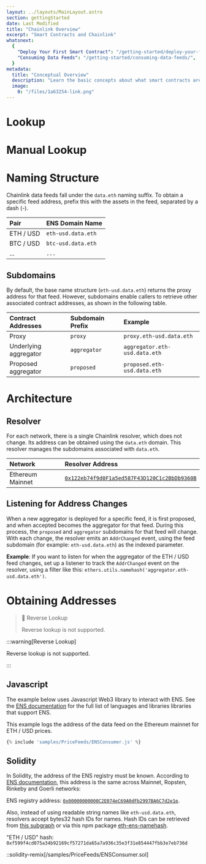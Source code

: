 ```yaml
---
layout: ../layouts/MainLayout.astro
section: gettingStarted
date: Last Modified
title: "Chainlink Overview"
excerpt: "Smart Contracts and Chainlink"
whatsnext:
  {
    "Deploy Your First Smart Contract": "/getting-started/deploy-your-first-contract/",
    "Consuming Data Feeds": "/getting-started/consuming-data-feeds/",
  }
metadata:
  title: "Conceptual Overview"
  description: "Learn the basic concepts about what smart contracts are and, how to write them, and how Chainlink oracles work with smart contracts."
  image:
    0: "/files/1a63254-link.png"
---
```



# Lookup

<EnsLookupForm client:idle />

# Manual Lookup

<EnsManualLookupForm client:idle />

# Naming Structure

Chainlink data feeds fall under the `data.eth` naming suffix. To obtain a specific feed address, prefix this with the assets in the feed, separated by a dash (-).

| Pair      | ENS Domain Name    |
| :-------- | :----------------- |
| ETH / USD | `eth-usd.data.eth` |
| BTC / USD | `btc-usd.data.eth` |
| ...       | `...`              |

## Subdomains

By default, the base name structure (`eth-usd.data.eth`) returns the proxy address for that feed. However, subdomains enable callers to retrieve other associated contract addresses, as shown in the following table.

| Contract Addresses    | Subdomain Prefix | Example                       |
| :-------------------- | :--------------- | :---------------------------- |
| Proxy                 | `proxy`          | `proxy.eth-usd.data.eth`      |
| Underlying aggregator | `aggregator`     | `aggregator.eth-usd.data.eth` |
| Proposed aggregator   | `proposed`       | `proposed.eth-usd.data.eth`   |

# Architecture

## Resolver

For each network, there is a single Chainlink resolver, which does not change. Its address can be obtained using the `data.eth` domain. This resolver manages the subdomains associated with `data.eth`.

| Network          | Resolver Address                                                                                                                                       |
| :--------------- | :----------------------------------------------------------------------------------------------------------------------------------------------------- |
| Ethereum Mainnet | <a href="https://app.ens.domains/address/0x122eb74f9d0F1a5ed587F43D120C1c2BbDb9360B/" target="_blank">`0x122eb74f9d0F1a5ed587F43D120C1c2BbDb9360B`</a> |

## Listening for Address Changes

When a new aggregator is deployed for a specific feed, it is first proposed, and when accepted becomes the aggregator for that feed. During this process, the `proposed` and `aggregator` subdomains for that feed will change. With each change, the resolver emits an `AddrChanged` event, using the feed subdomain (for example: `eth-usd.data.eth`) as the indexed parameter.

**Example**: If you want to listen for when the aggregator of the ETH / USD feed changes, set up a listener to track the `AddrChanged` event on the resolver, using a filter like this: `ethers.utils.namehash('aggregator.eth-usd.data.eth')`.

# Obtaining Addresses

> 🚧 Reverse Lookup
>
> Reverse lookup is not supported.

:::warning[Reverse Lookup]

Reverse lookup is not supported.

:::

## Javascript

The example below uses Javascript Web3 library to interact with ENS. See the <a href="https://docs.ens.domains/dapp-developer-guide/resolving-names" target="_blank">ENS documentation</a> for the full list of languages and libraries libraries that support ENS.

This example logs the address of the data feed on the Ethereum mainnet for ETH / USD prices.

```javascript
{% include 'samples/PriceFeeds/ENSConsumer.js' %}
```

## Solidity

In Solidity, the address of the ENS registry must be known. According to <a href="https://docs.ens.domains/ens-deployments" target="_blank">ENS documentation</a>, this address is the same across Mainnet, Ropsten, Rinkeby and Goerli networks:

ENS registry address: <a href="https://etherscan.io/address/0x00000000000C2E074eC69A0dFb2997BA6C7d2e1e" target="_blank">`0x00000000000C2E074eC69A0dFb2997BA6C7d2e1e`</a>.

Also, instead of using readable string names like `eth-usd.data.eth`, resolvers accept bytes32 hash IDs for names. Hash IDs can be retrieved from <a href="https://thegraph.com/explorer/subgraph/ensdomains/ens" target="_blank">this subgraph</a> or via this npm package <a href="https://www.npmjs.com/package/@ensdomains/eth-ens-namehash" target="_blank">eth-ens-namehash</a>.

"ETH / USD" hash: `0xf599f4cd075a34b92169cf57271da65a7a936c35e3f31e854447fbb3e7eb736d`

::solidity-remix[/samples/PriceFeeds/ENSConsumer.sol]
